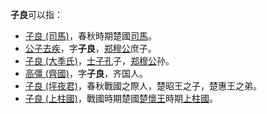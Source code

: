 '''子良'''可以指：
* [[子良_(司馬)|子良 (司馬)]]，春秋時期楚國[[司馬|司馬]]。
* [[公子去疾|公子去疾]]，字'''子良'''，[[郑穆公|郑穆公]]庶子。
* [[子良_(大季氏)|子良 (大季氏)]]，[[士子孔|士子孔]]子，[[郑穆公|郑穆公]]孙。
* [[高彊_(齊國)|高彊 (齊國)]]，字'''子良'''，齐国人。
* [[子良_(坪夜君)|子良 (坪夜君)]]，春秋戰國之際人，楚昭王之子，楚惠王之弟。
* [[子良_(上柱國)|子良 (上柱國)]]，戰國時期楚國[[楚懷王|楚懷王]]時期[[上柱國|上柱國]]。
{{disambig|Z|cat=二字人名消歧義}}